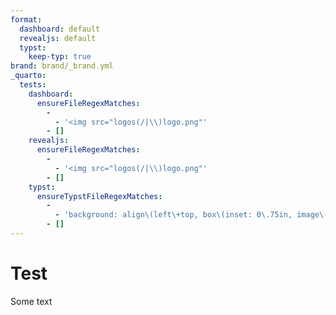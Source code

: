 ```yaml
---
format:
  dashboard: default
  revealjs: default
  typst:
    keep-typ: true
brand: brand/_brand.yml
_quarto:
  tests:
    dashboard:
      ensureFileRegexMatches:
        -
          - '<img src="logos(/|\\)logo.png"'
        - []
    revealjs:
      ensureFileRegexMatches:
        -
          - '<img src="logos(/|\\)logo.png"'
        - []
    typst:
      ensureTypstFileRegexMatches:
        -
          - 'background: align\(left\+top, box\(inset: 0\.75in, image\("logos(/|\\\\)logo\.png", width: 1\.5in\)\)'
        - []
---
```


# Test

Some text